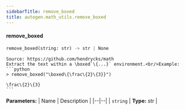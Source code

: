```yaml
---
sidebarTitle: remove_boxed
title: autogen.math_utils.remove_boxed
---
```


<code class="doc-symbol doc-symbol-heading doc-symbol-function"></code>
#### remove_boxed

```python
remove_boxed(string: str) -> str | None
```

    Source: https://github.com/hendrycks/math
    Extract the text within a \boxed`\{...}` environment.<br/>Example: 
    ```python
    > remove_boxed("\boxed\{\frac\{2}\{3}}")
    
    \frac\{2}\{3}
    ```

<b>Parameters:</b>
| Name | Description |
|--|--|
| `string` | **Type:** str |

<br />